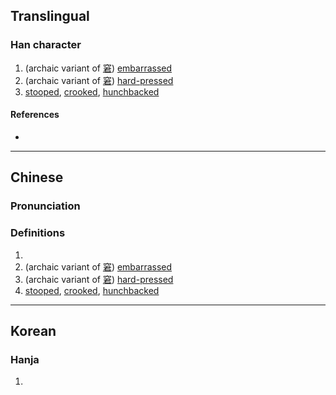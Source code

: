 {{character info}}
==Translingual==

===Han character===
{{Han char|rn=9|rad=人|as=12|sn=14|four=|canj=OJCR,XOJCR|ids=⿰亻窘}}

# (archaic variant of [[窘]]) [[embarrassed]]
# (archaic variant of [[窘]]) [[hard-pressed]]
# [[stooped]], [[crooked]], [[hunchbacked]]

====References====
* {{Han ref|kx=0116.130|dkj=01089|dj=0247.250|hdz=10222.060|uh=50D2|ud=20690}}

----

==Chinese==
{{zh-forms}}

===Pronunciation===
{{zh-pron
|m=jiǒng
|c=kwan3
|mc=y
|oc=y
|ma=
|cat=a
}}

===Definitions===
{{zh-hanzi}}

# {{rfdef|zh}}
# (archaic variant of [[窘]]) [[embarrassed]]
# (archaic variant of [[窘]]) [[hard-pressed]]
# [[stooped]], [[crooked]], [[hunchbacked]]

----

==Korean==

===Hanja===
{{ko-hanja|hangeul=군|rv=gun|mr=kun|y=kwun}}

# {{rfdef|ko|sort=人12}}